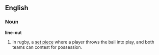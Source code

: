 ==English==

===Noun===
'''line-out'''
# In rugby, a [[set piece]] where a player throws the ball into play, and both teams can contest for possession.